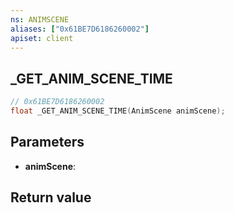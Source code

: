 ```yaml
---
ns: ANIMSCENE
aliases: ["0x61BE7D6186260002"]
apiset: client
---
```

## _GET_ANIM_SCENE_TIME

```c
// 0x61BE7D6186260002
float _GET_ANIM_SCENE_TIME(AnimScene animScene);
```


## Parameters
* **animScene**:

## Return value